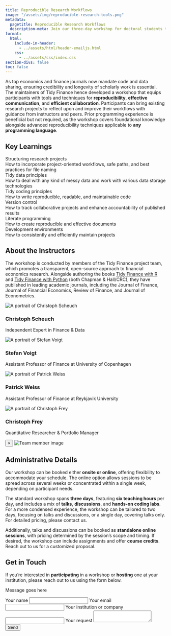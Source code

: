 ```yaml
---
title: Reproducible Research Workflows 
image: "/assets/img/reproducible-research-tools.png"
metadata:
  pagetitle: Reproducible Research Workflows 
  description-meta: Join our three-day workshop for doctoral students to master reproducible research workflows and improve research communication, suitable for any coding language.
format:
  html:
    include-in-header: 
      - ../assets/html/header-emailjs.html
    css: 
      - ../assets/css/index.css
section-divs: false
toc: false
---
```


As top economics and finance journals now mandate code and data sharing, ensuring credibility and longevity of scholarly work is essential. The maintainers of Tidy Finance hence developed a workshop that equips participants with tools and techniques for **reproducibility**, **effective communication**, and **efficient collaboration**. Participants can bring existing research projects to reflect upon and improve their workflows with guidance from instructors and peers. Prior programming experience is beneficial but not required, as the workshop covers foundational knowledge alongside advanced reproducibility techniques applicable to **any programming language**.
 
## Key Learnings 

```{=html}
<div class="workshop">
  <div class="module">
    <div class="module-title">Structuring research projects</div>
    <div class="module-description">How to incorporate project-oriented workflows, safe paths, and best practices for file naming</div>
  </div>
  <div class="module">
    <div class="module-title">Tidy data principles</div>
    <div class="module-description">How to deal with any kind of messy data and work with various data storage technologies</div>
  </div>
  <div class="module">
    <div class="module-title">Tidy coding principles</div>
    <div class="module-description">How to write reproducible, readable, and maintainable code</div>
  </div>
  <div class="module">
    <div class="module-title">Version control</div>
    <div class="module-description">How to track collaborative projects and enhance accountability of published results</div>
  </div>
  <div class="module">
    <div class="module-title">Literate programming</div>
    <div class="module-description">How to create reproducible and effective documents</div>
  </div>
  <div class="module">
    <div class="module-title">Development environments</div>
    <div class="module-description">How to consistently and efficiently maintain projects</div>
  </div>
</div>
```

## About the Instructors

The workshop is conducted by members of the Tidy Finance project team, which promotes a transparent, open-source approach to financial economics research. Alongside authoring the books [Tidy Finance with R](../r/index.qmd) and [Tidy Finance with Python](../python/index.qmd)  (both Chapman & Hall/CRC), they have published in leading academic journals, including the Journal of Finance, Journal of Financial Economics, Review of Finance, and Journal of Econometrics.

```{=html} 
<div class="team-grid">
    <div class="team-member" data-info="Christoph Scheuch is an independent data science and business intelligence expert. He co-created and maintains the Tidy Finance project, a transparent, open-source approach to research in financial economics. Alongside contributing to Tidy Finance, its maintainers have published in leading academic journals, including the Journal of Finance, Journal of Financial Economics, Review of Finance, and Journal of Econometrics. Christoph previously held the roles of Head of Artificial Intelligence, Director of Product, and Head of BI & Data Science at the social trading platform wikifolio.com. He was an external lecturer at the Vienna University of Economics and Business (WU), where he obtained his PhD in finance as part of the Vienna Graduate School of Finance (VGSF)." data-img="../assets/img/christoph_scheuch.jpeg">
      <img src="../assets/img/christoph_scheuch.jpeg" alt="A portrait of Christoph Scheuch">
      <h3>Christoph Scheuch</h3>
      <p>Independent Expert in Finance & Data</p>
    </div>
    <div class="team-member" data-info="Stefan Voigt is an Assistant Professor of Finance at the Department of Economics at the University in Copenhagen and a research fellow at the Danish Finance Institute. His research focuses on blockchain technology, high-frequency trading, and financial econometrics. Stefan’s research has been published in the leading finance and econometrics journals and he received the Danish Finance Institute Teaching Award 2022 for his courses for students and practitioners on empirical finance based on Tidy Finance." data-img="../assets/img/stefan_voigt.jpeg">
      <img src="../assets/img/stefan_voigt.jpeg" alt="A portrait of Stefan Voigt">
      <h3>Stefan Voigt</h3>
      <p>Assistant Professor of Finance at University of Copenhagen</p>
    </div>
    <div class="team-member" data-info="Patrick Weiss is an Assistant Professor of Finance at Reykjavik University and an external lecturer at the Vienna University of Economics and Business. His research activity centers around the intersection of empirical asset pricing and corporate finance, with his research appearing in leading journals in financial economics. Patrick is especially passionate about empirical asset pricing and strives to understand the impact of methodological uncertainty on research outcomes." data-img="../assets/img/patrick_weiss.jpeg">
      <img src="../assets/img/patrick_weiss.jpeg" alt="A portrait of Patrick Weiss">
      <h3>Patrick Weiss</h3>
      <p>Assistant Professor of Finance at Reykjavik University</p>
    </div>
    <div class="team-member" data-info="Christoph Frey is a Quantitative Researcher and Portfolio Manager at a family office in Hamburg and Research Fellow at the Centre for Financial Econometrics, Asset Markets and Macroeconomic Policy at Lancaster University. Prior to this, he was the leading quantitative researcher for systematic multi-asset strategies at Berenberg Bank and worked as an Assistant Professor at the Erasmus Universiteit Rotterdam. Christoph published research on Bayesian Econometrics and specializes in financial econometrics and portfolio optimization problems." data-img="../assets/img/christoph_frey.jpeg">
      <img src="../assets/img/christoph_frey.jpeg" alt="A portrait of Christoph Frey">
      <h3>Christoph Frey</h3>
      <p>Quantitative Researcher & Portfolio Manager</p>
    </div>
  </div>
  <div id="overlay" class="overlay">
    <div class="overlay-content">
      <button class="close-overlay">&times;</button>
      <img id="overlay-img" src="" alt="Team member image">
      <p id="overlay-info"></p>
    </div>
  </div>
  <script src="../assets/js/overlay.js"></script>
```

## Administrative Details

Our workshop can be booked either **onsite or online**, offering flexibility to accommodate your schedule. The online option allows sessions to be spread across several weeks or concentrated within a single week, depending on participant needs.

The standard workshop spans **three days**, featuring **six teaching hours** per day, and includes a mix of **talks**, **discussions**, and **hands-on coding labs**. For a more condensed experience, the workshop can be tailored to two days, focusing on talks and discussions, or a single day, covering talks only. For detailed pricing, please contact us.

Additionally, talks and discussions can be booked as **standalone online sessions**, with pricing determined by the session’s scope and timing. If desired, the workshop can include assignments and offer **course credits**. Reach out to us for a customized proposal.

## Get in Touch

If you’re interested in **participating** in a workshop or **hosting** one at your institution, please reach out to us using the form below.

```{=html} 
<div id="form-container">
  <div id="toast">
    <p id="toast-message">Message goes here</p>
  </div>
  <form id="contact-form">
    <input type="hidden" name="contact_number">
    <label>Your name</label>
    <input type="text" name="user_name">
    <label>Your email</label>
    <input type="email" name="user_email">
    <label>Your institution or company</label>
    <input type="text" name="user_institution">
    <label>Your request</label>
    <textarea name="message"></textarea>
    <input type="submit" value="Send">
  </form>
</div>
```  
